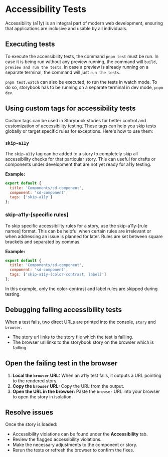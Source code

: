 
<Meta title="Packages/Docs/Accessibility Tests" />

# Accessibility Tests

Accessibility (a11y) is an integral part of modern web development,
ensuring that applications are inclusive and usable by all individuals.

## Executing tests

To execute the accessibility tests, the command `pnpm test` must be run.
In case it is being run without any preview running, the command will `build, preview and run the tests`.
In case a preview is already running on a separate terminal, the command will just `run the tests`.

`pnpm test.watch` can also be executed, to run the tests in watch mode.
To do so, storybook has to be running on a separate terminal in dev mode, `pnpm dev`.

## Using custom tags for accessibility tests

Custom tags can be used in Storybook stories for better control and customization of
accessibility testing. These tags can help you skip tests globally or
target specific rules for exceptions. Here's how to use them:

### `skip-a11y`

The `skip-a11y` tag can be added to a story to completely skip all accessibility checks
for that particular story. This can useful for drafts or components under development
that are not yet ready for a11y testing.

**Example:**

```js
export default {
  title: 'Components/sd-component',
  component: 'sd-component',
  tags: ['skip-a11y']
};
```

### skip-a11y-[specific rules]

To skip specific accessibility rules for a story, use the skip-a11y-[rule names] format.
This can be helpful when certain rules are irrelevant or when addressing an issue is planned for later.
Rules are set between square brackets and separated by commas.

**Example:**

```js
export default {
  title: 'Components/sd-component',
  component: 'sd-component',
  tags: ['skip-a11y-[color-contrast, label]']
};
```

In this example, only the color-contrast and label rules are skipped during testing.

## Debugging failing accessibility tests

When a test fails, two direct URLs are printed into the console, `story` and `browser`.

- The story url links to the story file which the test is failling.
- The browser url links to the storybook story on the browser which is failling.

## Open the failing test in the browser

1. **Local the `browser` URL:** When an a11y test fails, it outputs a URL pointing to the rendered story.
2. **Copy the `browser` URL:** Copy the URL from the output.
3. **Open the URL in the browser:** Paste the `browser` URL into your browser to open the story in isolation.

## Resolve issues

Once the story is loaded:

- Accessibility violations can be found under the **Accessibility** tab.
- Review the flagged accessibility violations.
- Make the necessary adjustments to the component or story.
- Rerun the tests or refresh the browser to confirm the fixes.
